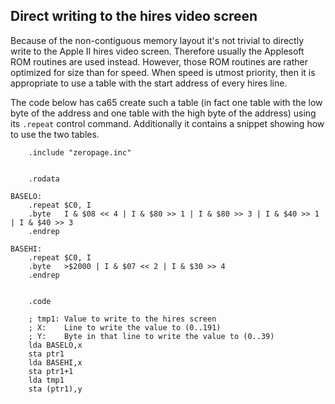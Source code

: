 == Direct writing to the hires video screen ==

Because of the non-contiguous memory layout it's not trivial to directly write to the Apple II hires video screen. Therefore usually the Applesoft ROM routines are used instead. However, those ROM routines are rather optimized for size than for speed. When speed is utmost priority, then it is appropriate to use a table with the start address of every hires line.

The code below has ca65 create such a table (in fact one table with the low byte of the address and one table with the high byte of the address) using its <code>.repeat</code> control command. Additionally it contains a snippet showing how to use the two tables. 

<pre>
    .include "zeropage.inc"


    .rodata

BASELO:
    .repeat $C0, I
    .byte   I & $08 << 4 | I & $80 >> 1 | I & $80 >> 3 | I & $40 >> 1 | I & $40 >> 3
    .endrep

BASEHI:
    .repeat $C0, I
    .byte   >$2000 | I & $07 << 2 | I & $30 >> 4
    .endrep


    .code

    ; tmp1: Value to write to the hires screen
    ; X:    Line to write the value to (0..191)
    ; Y:    Byte in that line to write the value to (0..39)
    lda BASELO,x
    sta ptr1
    lda BASEHI,x
    sta ptr1+1
    lda tmp1
    sta (ptr1),y
</pre>